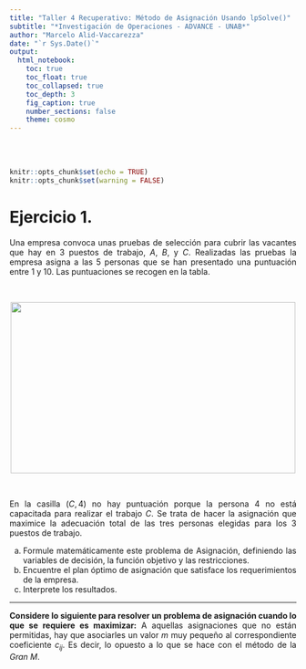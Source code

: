 ```yaml
---
title: "Taller 4 Recuperativo: Método de Asignación Usando lpSolve()"
subtitle: "*Investigación de Operaciones - ADVANCE - UNAB*"
author: "Marcelo Alid-Vaccarezza"
date: "`r Sys.Date()`"
output:
  html_notebook:
    toc: true
    toc_float: true
    toc_collapsed: true
    toc_depth: 3
    fig_caption: true
    number_sections: false
    theme: cosmo
---
```


<div style="text-align: justify">
<br>
<br>


```r
knitr::opts_chunk$set(echo = TRUE)
knitr::opts_chunk$set(warning = FALSE)
```


# **Ejercicio 1.** 
Una empresa convoca unas pruebas de selección para cubrir las vacantes que hay en $3$ puestos de trabajo, $A$, $B$, y $C$. Realizadas las pruebas la empresa asigna a las $5$ personas que se han presentado una puntuación entre $1$ y $10$. Las puntuaciones se recogen en la tabla. 

<br>
<center>

![](Figura_1_Problema_1_Taller_4_Recuperativo_Metodo_Asignacion_Usando_lpSolve.png ""){height="300px" width="500px"}

</center>
<br>

En la casilla $(C, 4)$ no hay puntuación porque la persona $4$ no está capacitada para realizar el trabajo $C$. Se trata de hacer la asignación que maximice la adecuación total de las tres personas elegidas para los $3$ puestos de trabajo.

(a) Formule matemáticamente este problema de Asignación, definiendo las variables de decisión, la función objetivo y las restricciones.
(b) Encuentre el plan óptimo de asignación que satisface los requerimientos de la empresa.
(c) Interprete los resultados.

-----
**Considere lo siguiente para resolver un problema de asignación cuando lo que se requiere es maximizar:** A aquellas asignaciones que no están permitidas, hay que asociarles un valor $m$ muy pequeño al correspondiente coeficiente $c_{ij}$. Es decir, lo opuesto a lo que se hace con el método de la _Gran M_.
